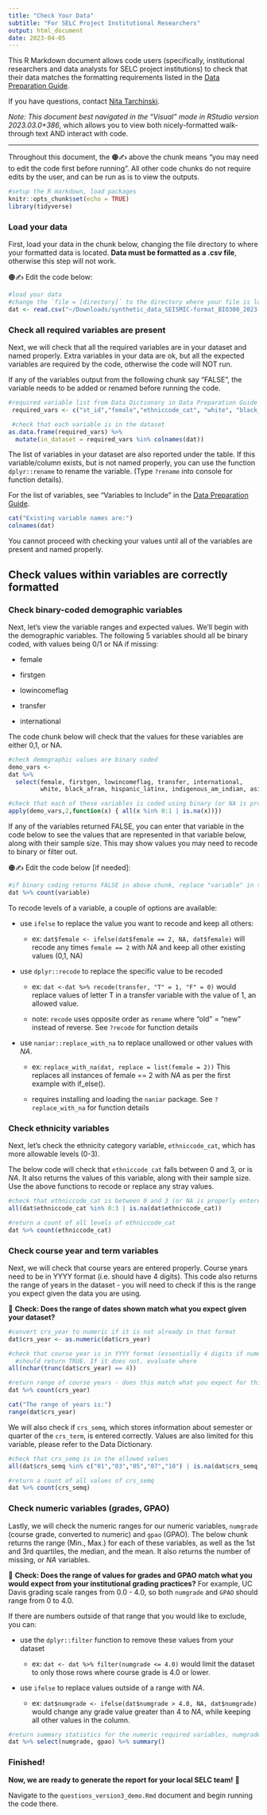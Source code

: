 ```yaml
---
title: "Check Your Data"
subtitle: "For SELC Project Institutional Researchers"
output: html_document
date: 2023-04-05
---
```


This R Markdown document allows code users (specifically, institutional researchers and data analysts for SELC project institutions) to check that their data matches the formatting requirements listed in the [Data Preparation Guide](https://htmlpreview.github.io/?https://github.com/vsfarrar/SEISMIC-equity-measures/blob/main/data_preparation_guide.html).

If you have questions, contact [Nita Tarchinski](mailto:nitaked@umich.edu).

*Note: This document best navigated in the "Visual" mode in RStudio version 2023.03.0+386*, which allows you to view both nicely-formatted walk-through text AND interact with code.

------------------------------------------------------------------------

Throughout this document, the 🟠✍️ above the chunk means "you may need to edit the code first before running". All other code chunks do not require edits by the user, and can be run as is to view the outputs.

```r
#setup the R markdown, load packages
knitr::opts_chunk$set(echo = TRUE)
library(tidyverse)
```

### Load your data

First, load your data in the chunk below, changing the file directory to where your formatted data is located. **Data must be formatted as a .csv file**, otherwise this step will not work.

🟠✍️ Edit the code below:

```r
#load your data
#change the `file = [directory]` to the directory where your file is located
dat <- read.csv("~/Downloads/synthetic_data_SEISMIC-format_BIO300_2023-04-08.csv")
```

### Check all required variables are present

Next, we will check that all the required variables are in your dataset and named properly. Extra variables in your data are ok, but all the expected variables are required by the code, otherwise the code will NOT run.

If any of the variables output from the following chunk say "FALSE", the variable needs to be added or renamed before running the code.

```r
#required variable list from Data Dictionary in Data Preparation Guide
 required_vars <- c("st_id","female","ethniccode_cat", "white", "black_afram", "hispanic_latinx", "indigenous_am_indian", 'asian', 'pacific_islander', "firstgen","lowincomeflag","transfer", "international", "crs_name", "crs_term", "crs_year", "crs_semq","crs_section", "numgrade", "gpao")

 #check that each variable is in the dataset
as.data.frame(required_vars) %>%
  mutate(in_dataset = required_vars %in% colnames(dat))

```

The list of variables in your dataset are also reported under the table. If this variable/column exists, but is not named properly, you can use the function `dplyr::rename` to rename the variable. (Type `?rename` into console for function details).

For the list of variables, see "Variables to Include" in the [Data Preparation Guide](https://htmlpreview.github.io/?https://github.com/vsfarrar/SEISMIC-equity-measures/blob/main/data_preparation_guide.html).

```r
cat("Existing variable names are:")
colnames(dat)
```

You cannot proceed with checking your values until all of the variables are present and named properly.

## Check values within variables are correctly formatted

### Check binary-coded demographic variables

Next, let's view the variable ranges and expected values. We'll begin with the demographic variables. The following 5 variables should all be binary coded, with values being 0/1 or NA if missing:

-   female

-   firstgen

-   lowincomeflag

-   transfer

-   international

The code chunk below will check that the values for these variables are either 0,1, or NA.

```r
#check demographic values are binary coded
demo_vars <-
dat %>%
  select(female, firstgen, lowincomeflag, transfer, international,
         white, black_afram, hispanic_latinx, indigenous_am_indian, asian, pacific_islander, crs_retake)

#check that each of these variables is coded using binary (or NA is properly entered as NA)
apply(demo_vars,2,function(x) { all(x %in% 0:1 | is.na(x))})

```

If any of the variables returned FALSE, you can enter that variable in the code below to see the values that are represented in that variable below, along with their sample size. This may show values you may need to recode to binary or filter out.

🟠✍️ Edit the code below [if needed]:

```r
#if binary coding returns FALSE in above chunk, replace "variable" in the code below with the name of the variable you would like to examine
dat %>% count(variable)

```

To recode levels of a variable, a couple of options are available:

-   use `ifelse` to replace the value you want to recode and keep all others:

    -   ex: `dat$female <- ifelse(dat$female == 2, NA, dat$female)` will recode any times `female == 2` with *NA* and keep all other existing values (0,1, NA)

-   use `dplyr::recode` to replace the specific value to be recoded

    -   ex: `dat <-dat %>% recode(transfer, "T" = 1, "F" = 0)` would replace values of letter T in a transfer variable with the value of 1, an allowed value.

    -   note: `recode` uses opposite order as `rename` where "old" = "new" instead of reverse. See `?recode` for function details

-   use `naniar::replace_with_na` to replace unallowed or other values with *NA*.

    -   ex: `replace_with_na(dat, replace = list(female = 2))` This replaces all instances of female == 2 with *NA* as per the first example with if_else().

    -   requires installing and loading the `naniar` package. See `?replace_with_na` for function details

### Check ethnicity variables

Next, let's check the ethnicity category variable, `ethniccode_cat`, which has more allowable levels (0-3).

The below code will check that `ethniccode_cat` falls between 0 and 3, or is *NA*. It also returns the values of this variable, along with their sample size. Use the above functions to recode or replace any stray values.

```r
#check that ethniccode_cat is between 0 and 3 (or NA is properly entered as NA)
all(dat$ethniccode_cat %in% 0:3 | is.na(dat$ethniccode_cat))

```

```r
#return a count of all levels of ethniccode_cat
dat %>% count(ethniccode_cat)
```

### Check course year and term variables

Next, we will check that course years are entered properly. Course years need to be in YYYY format (i.e. should have 4 digits). This code also returns the range of years in the dataset - you will need to check if this is the range you expect given the data you are using.

💭 **Check: Does the range of dates shown match what you expect given your dataset?**

```r
#convert crs_year to numeric if it is not already in that format
dat$crs_year <- as.numeric(dat$crs_year)

#check that course year is in YYYY format (essentially 4 digits if numeric)
  #should return TRUE. If it does not, evaluate where 
all(nchar(trunc(dat$crs_year) == 4))

#return range of course years - does this match what you expect for this dataset?
dat %>% count(crs_year)

cat("The range of years is:")
range(dat$crs_year)

```

We will also check if `crs_semq`, which stores information about semester or quarter of the `crs_term`, is entered correctly. Values are also limited for this variable, please refer to the Data Dictionary.

```r
#check that crs_semq is in the allowed values
all(dat$crs_semq %in% c("01","03","05","07","10") | is.na(dat$crs_semq))

#return a count of all values of crs_semq
dat %>% count(crs_semq)

```

### Check numeric variables (grades, GPAO)

Lastly, we will check the numeric ranges for our numeric variables, `numgrade` (course grade, converted to numeric) and `gpao` (GPAO). The below chunk returns the range (Min., Max.) for each of these variables, as well as the 1st and 3rd quartiles, the median, and the mean. It also returns the number of missing, or *NA* variables.

💭 **Check: Does the range of values for grades and GPAO match what you would expect from your institutional grading practices?** For example, UC Davis grading scale ranges from 0.0 - 4.0, so both `numgrade` and `GPAO` should range from 0 to 4.0.

If there are numbers outside of that range that you would like to exclude, you can:

-   use the `dplyr::filter` function to remove these values from your dataset

    -   ex: `dat <- dat %>% filter(numgrade <= 4.0)` would limit the dataset to only those rows where course grade is 4.0 or lower.

-   use `ifelse` to replace values outside of a range with *NA*.

    -   ex: `dat$numgrade <- ifelse(dat$numgrade > 4.0, NA, dat$numgrade)` would change any grade value greater than 4 to *NA*, while keeping all other values in the column.

```r
#return summary statistics for the numeric required variables, numgrade and gpao
dat %>% select(numgrade, gpao) %>% summary()

```

### **Finished!**

**Now, we are ready to generate the report for your local SELC team!** 🎉

Navigate to the `questions_version3_demo.Rmd` document and begin running the code there.
